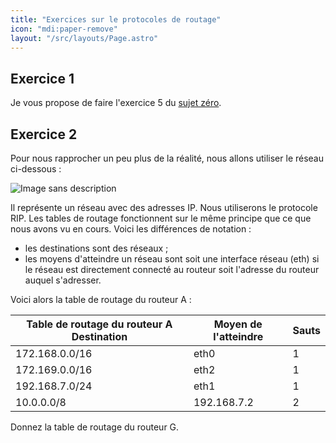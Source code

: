 ```yaml
---
title: "Exercices sur le protocoles de routage"
icon: "mdi:paper-remove"
layout: "/src/layouts/Page.astro"
---
```


## Exercice 1

Je vous propose de faire l'exercice 5 du [sujet
zéro](/files/sujets/2021/ecrit/terminale-2021-sujet-0.pdf).

## Exercice 2

Pour nous rapprocher un peu plus de la réalité, nous allons utiliser le réseau
ci-dessous :

![Image sans description](/cours/reseau4.png)

Il représente un réseau avec des adresses IP. Nous utiliserons le protocole
RIP. Les tables de routage fonctionnent sur le même principe que ce que nous
avons vu en cours. Voici les différences de notation :

  - les destinations sont des réseaux ;
  - les moyens d'atteindre un réseau sont soit une interface réseau (eth) si le réseau est directement connecté au routeur soit l'adresse du routeur auquel s'adresser.

Voici alors la table de routage du routeur A :

Table de routage du routeur A Destination | Moyen de l'atteindre | Sauts  
---|---|---  
172.168.0.0/16 | eth0 | 1  
172.169.0.0/16 | eth2 | 1  
192.168.7.0/24 | eth1 | 1  
10.0.0.0/8 | 192.168.7.2 | 2  
  
Donnez la table de routage du routeur G.